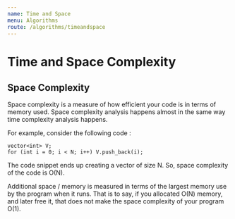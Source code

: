 ```yaml
---
name: Time and Space
menu: Algorithms
route: /algorithms/timeandspace
---
```


# Time and Space Complexity

## Space Complexity

Space complexity is a measure of how efficient your code is in terms of memory used.
Space complexity analysis happens almost in the same way time complexity analysis happens.

For example, consider the following code :

```
vector<int> V;
for (int i = 0; i < N; i++) V.push_back(i);
```

The code snippet ends up creating a vector of size N. So, space complexity of the code is O(N).

Additional space / memory is measured in terms of the largest memory use by the program when it runs.
That is to say, if you allocated O(N) memory, and later free it, that does not make the space complexity of your program O(1).

